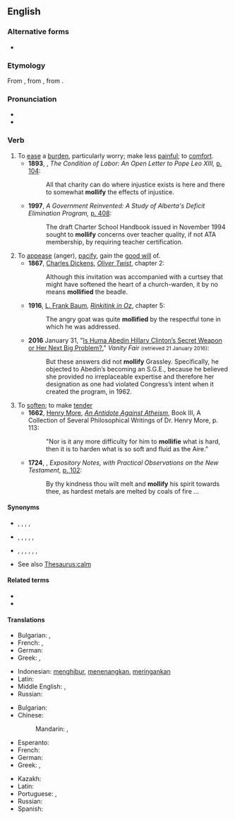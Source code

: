 ==English==
{{was wotd|2006|June|19}}

===Alternative forms===
* {{l|en|mollifie}}

===Etymology===
{{root|en|ine-pro|*mel-}}
From {{inh|en|enm|mollifien}}, from {{der|en|LL.|mollificō}}, from {{der|en|la|mollis||soft}}.
{{root|en|ine-pro|*dʰeh₁-}}

===Pronunciation===
* {{IPA|en|/ˈmɒlɪfaɪ/}}
* {{audio|en|en-us-mollify.ogg|Audio (US)}}

===Verb===
{{en-verb}}

# To [[ease]] a [[burden]], particularly worry; make less [[painful]]; to [[comfort]].
#* '''1893''', {{w|Henry George}}, ''The Condition of Labor: An Open Letter to Pope Leo XIII,'' [https://books.google.com/books?id=3KU_AAAAYAAJ&pg=PA104&dq=mollify p. 104]:
#*: All that charity can do where injustice exists is here and there to somewhat '''mollify''' the effects of injustice.
#* '''1997''', ''A Government Reinvented: A Study of Alberta's Deficit Elimination Program,'' [https://books.google.com/books?id=LXyzAAAAIAAJ&q=mollify+concerns p. 408]:
#*: The draft Charter School Handbook issued in November 1994 sought to '''mollify''' concerns over teacher quality, if not ATA membership, by requiring teacher certification.
# To [[appease]] (anger), [[pacify]], gain the [[good will]] of.
#* '''1867''', [[w:Charles Dickens|Charles Dickens]], ''[[s:Oliver Twist|Oliver Twist]]'', chapter 2:
#*: Although this invitation was accompanied with a curtsey that might have softened the heart of a church-warden, it by no means '''mollified''' the beadle.
#* '''1916''', [[w:L. Frank Baum|L. Frank Baum]], ''[[s:Rinkitink in Oz|Rinkitink in Oz]]'', chapter 5:
#*: The angry goat was quite '''mollified''' by the respectful tone in which he was addressed.
#* '''2016''' January 31, "[http://www.vanityfair.com/news/2016/01/huma-abedin-hillary-clinton-adviser Is Huma Abedin Hillary Clinton’s Secret Weapon or Her Next Big Problem?]," ''Vanity Fair'' <small>(retrieved 21 January 2016)</small>:
#*: But these answers did not '''mollify''' Grassley. Specifically, he objected to Abedin’s becoming an S.G.E., because he believed she provided no irreplaceable expertise and therefore her designation as one had violated Congress’s intent when it created the program, in 1962.
# To [[soften]]; to make [[tender]]
#* '''1662''', [[w:Henry More|Henry More]], ''[[s:An Antidote Against Atheism|An Antidote Against Atheism]]'', Book III, A Collection of Several Philosophical Writings of Dr. Henry More, p. 113:
#*: "Nor is it any more difficulty for him to '''mollifie''' what is hard, then it is to harden what is so soft and fluid as the Aire."
#* '''1724''', {{w|William Burkitt}}, ''Expository Notes, with Practical Observations on the New Testament,'' [https://books.google.com/books?id=NodAAAAAIAAJ&pg=PA102&dq=mollify p. 102]:
#*: By thy kindness thou wilt melt and '''mollify''' his spirit towards thee, as hardest metals are melted by coals of fire …

====Synonyms====
* {{sense|to ease a burden}} {{l|en|assuage}}, {{l|en|calm}}, {{l|en|comfort}}, {{l|en|mitigate}}, {{l|en|soothe}}
* {{sense|to appease}} {{l|en|appease}}, {{l|en|conciliate}}, {{l|en|pacify}}, {{l|en|placate}}, {{l|en|propitiate}}, {{l|en|satisfy}}
* {{sense|to soften}} {{l|en|soften}}, {{l|en|soften up}}, {{l|en|tenderize}}, {{l|en|temper}}, {{l|en|anneal}}, {{l|en|deharden}}, {{l|en|distemper}}
* See also [[Thesaurus:calm]]

====Related terms====
* {{l|en|emollient}}
* {{l|en|mollification}}

====Translations====
{{trans-top|to ease a burden}}
* Bulgarian: {{t+|bg|смекчавам}}, {{t+|bg|успокоявам}}
* French: {{t+|fr|apaiser}}, {{t+|fr|calmer}}
* German: {{t+|de|mildern}}
* Greek: {{t+|el|μαλακώνω|sc=Grek}}, {{t+|el|καταπραΰνω|sc=Grek}}
{{trans-mid}}
* Indonesian: [[hibur|menghibur]], [[tenang|menenangkan]], [[ringan|meringankan]]
* Latin: {{t|la|lēniō}}
* Middle English: {{t|enm|mollifien}}, {{t|enm|melten}}
* Russian: {{t+|ru|смягча́ть}}
{{trans-bottom}}
{{trans-top|to appease}}
* Bulgarian: {{t+|bg|укротявам}}
* Chinese:
*: Mandarin: {{t+|cmn|撫慰}}, {{t+|cmn|抚慰|tr=fǔwèi}}
* Esperanto: {{t|eo|mildigi}}
* French: {{t+|fr|apaiser}}
* German: {{t+|de|beruhigen}}
* Greek: {{t+|el|μαλακώνω|sc=Grek}}, {{t+|el|κατευνάζω|sc=Grek}}
{{trans-mid}}
* Kazakh: {{t|kk|жұбандыру}}
* Latin: {{t|la|lēniō}}
* Portuguese: {{t+|pt|apaziguar}}, {{t+|pt|acalmar}}
* Russian: {{t+|ru|успока́ивать}}
* Spanish: {{t+|es|aliviar}}
{{trans-bottom}}